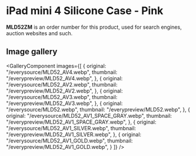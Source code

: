 
# iPad mini 4 Silicone Case - Pink

<Callout type='info' emoji='👉🏻'>**MLD52ZM** is an order number for this product, used for search engines, auction websites and such.</Callout>

## Image gallery

<GalleryComponent
    images={[
      {
        original: "/everysource/MLD52_AV4.webp",
        thumbnail: "/everypreview/MLD52_AV4.webp",
      },
      {
        original: "/everysource/MLD52_AV2.webp",
        thumbnail: "/everypreview/MLD52_AV2.webp",
      },
      {
        original: "/everysource/MLD52_AV3.webp",
        thumbnail: "/everypreview/MLD52_AV3.webp",
      },
      {
        original: "/everysource/MLD52.webp",
        thumbnail: "/everypreview/MLD52.webp",
      },
      {
        original: "/everysource/MLD52_AV1_SPACE_GRAY.webp",
        thumbnail: "/everypreview/MLD52_AV1_SPACE_GRAY.webp",
      },
      {
        original: "/everysource/MLD52_AV1_SILVER.webp",
        thumbnail: "/everypreview/MLD52_AV1_SILVER.webp",
      },
      {
        original: "/everysource/MLD52_AV1_GOLD.webp",
        thumbnail: "/everypreview/MLD52_AV1_GOLD.webp",
      }
    ]}
  />
